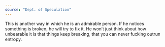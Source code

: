 ```yaml
---
source: "Dept. of Speculation"
---
```


This is another way in which he is an admirable person. If he notices something is broken, he will try to fix it. He won’t just think about how unbearable it is that things keep breaking, that you can never fucking outrun entropy.
